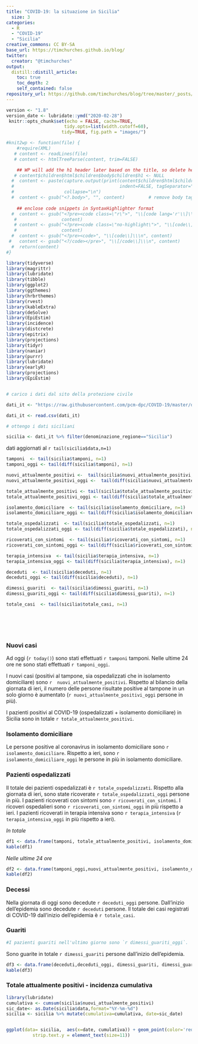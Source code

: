 ```yaml
---
title: "COVID-19: la situazione in Sicilia"
  size: 3
categories:
  - R
  - "COVID-19"
  - "Sicilia"
creative_commons: CC BY-SA
base_url: https://timchurches.github.io/blog/
twitter:
  creator: "@timchurches"
output:
  distill::distill_article:
    toc: true
    toc_depth: 2
    self_contained: false
repository_url: https://github.com/timchurches/blog/tree/master/_posts/2020-02-18-analysing-covid-19-2019-ncov-outbreak-data-with-r-part-1
---
```


```r
version <- "1.8"
version_date <- lubridate::ymd("2020-02-28")
 knitr::opts_chunk$set(echo = FALSE, cache=TRUE,
                      tidy.opts=list(width.cutoff=60),
                     tidy=TRUE, fig.path = "images/")

#knit2wp <- function(file) {
    #require(XML)
   # content <- readLines(file)
   # content <- htmlTreeParse(content, trim=FALSE)

    ## WP will add the h1 header later based on the title, so delete here
   # content$children$html$children$body$children$h1 <- NULL
  #  content <- paste(capture.output(print(content$children$html$children$body,
  #                                        indent=FALSE, tagSeparator="")),
  #                   collapse="\n")
  #  content <- gsub("<?.body>", "", content)         # remove body tag
    
    ## enclose code snippets in SyntaxHighlighter format
  #  content <- gsub("<?pre><code class=\"r\">", "\\[code lang='r'\\]\\\n",
   #                 content)
   # content <- gsub("<?pre><code class=\"no-highlight\">", "\\[code\\]\\\n",
   #                 content)
  #  content <- gsub("<?pre><code>", "\\[code\\]\\\n", content)
 #   content <- gsub("<?/code></pre>", "\\[/code\\]\\\n", content)
  #  return(content)
#}

library(tidyverse)
library(magrittr)
library(lubridate)
library(tibble)
library(ggplot2)
library(ggthemes)
library(hrbrthemes)
library(rvest)
library(kableExtra)
library(deSolve)
library(EpiEstim)
library(incidence)
library(distcrete)
library(epitrix)
library(projections)
library(tidyr)
library(naniar)
library(purrr)
library(lubridate)
library(earlyR)
library(projections)
library(EpiEstim)



```

```r
# carico i dati dal sito della protezione civile

dati_it <- "https://raw.githubusercontent.com/pcm-dpc/COVID-19/master/dati-regioni/dpc-covid19-ita-regioni.csv"

dati_it <- read.csv(dati_it)

```

```r
# ottengo i dati siciliani

sicilia <- dati_it %>% filter(denominazione_regione=="Sicilia")


```

dati aggiornati al `r tail(sicilia$data,n=1)`

```r

tamponi  <- tail(sicilia$tamponi, n=1)
tamponi_oggi <- tail(diff(sicilia$tamponi), n=1)

nuovi_attualmente_positivi <-  tail(sicilia$nuovi_attualmente_positivi, n=1)
nuovi_attualmente_positivi_oggi <-  tail(diff(sicilia$nuovi_attualmente_positivi), n=1)

totale_attualmente_positivi <- tail(sicilia$totale_attualmente_positivi, n=1)
totale_attualmente_positivi_oggi <- tail(diff(sicilia$totale_attualmente_positivi), n=1)

isolamento_domiciliare  <- tail(sicilia$isolamento_domiciliare, n=1)
isolamento_domiciliare_oggi <- tail(diff(sicilia$isolamento_domiciliare), n=1)

totale_ospedalizzati  <- tail(sicilia$totale_ospedalizzati, n=1)
totale_ospedalizzati_oggi <- tail(diff(sicilia$totale_ospedalizzati), n=1)

ricoverati_con_sintomi  <- tail(sicilia$ricoverati_con_sintomi, n=1)
ricoverati_con_sintomi_oggi <- tail(diff(sicilia$ricoverati_con_sintomi), n=1)

terapia_intensiva  <- tail(sicilia$terapia_intensiva, n=1)
terapia_intensiva_oggi <- tail(diff(sicilia$terapia_intensiva), n=1)

deceduti  <- tail(sicilia$deceduti, n=1)
deceduti_oggi <- tail(diff(sicilia$deceduti), n=1)

dimessi_guariti  <- tail(sicilia$dimessi_guariti, n=1)
dimessi_guariti_oggi <- tail(diff(sicilia$dimessi_guariti), n=1)

totale_casi  <- tail(sicilia$totale_casi, n=1)







```

### Nuovi casi

Ad oggi (`r today()`) sono stati effettuati `r tamponi` tamponi. Nelle ultime 24 ore ne sono stati effettuati `r tamponi_oggi`.

I nuovi casi (positivi al tampone, sia ospedalizzati che in isolamento domiciliare) sono `r  nuovi_attualmente_positivi`. Rispetto al bilancio della giornata di ieri, il numero delle persone risultate positive al tampone in un solo giorno è aumentato (`r nuovi_attualmente_positivi_oggi` persone in più). 

I pazienti positivi al COVID-19 (ospedalizzati + isolamento domiciliare) in Sicilia sono in totale `r totale_attualmente_positivi`. 

### Isolamento domiciliare
Le persone positive al coronavirus in isolamento domiciliare sono `r isolamento_domiciliare`. Rispetto a ieri, sono `r isolamento_domiciliare_oggi` le persone in più in isolamento domiciliare.

### Pazienti ospedalizzati

Il totale dei pazienti ospedalizzati è `r totale_ospedalizzati`. Rispetto alla giornata di ieri, sono state ricoverate `r totale_ospedalizzati_oggi` persone in più. I pazienti ricoverati con sintomi sono `r ricoverati_con_sintomi`. I ricoveri ospedalieri sono `r ricoverati_con_sintomi_oggi` in più rispetto a ieri. I pazienti ricoverati in terapia intensiva sono `r terapia_intensiva` (`r terapia_intensiva_oggi` in più rispetto a ieri).

*In totale*

```r
df1 <- data.frame(tamponi, totale_attualmente_positivi, isolamento_domiciliare, ricoverati_con_sintomi, terapia_intensiva )
kable(df1)

```

*Nelle ultime 24 ore*

```r
df2 <- data.frame(tamponi_oggi,nuovi_attualmente_positivi, isolamento_domiciliare_oggi, ricoverati_con_sintomi_oggi, terapia_intensiva_oggi )
kable(df2)

```


### Decessi

Nella giornata di oggi sono decedute `r deceduti_oggi` persone. Dall'inizio dell'epidemia sono decedute `r deceduti` persone. Il totale dei casi registrati di COVID-19 dall'inizio dell'epidemia è `r totale_casi`.

### Guariti
```r
#I pazienti guariti nell'ultimo giorno sono `r dimessi_guariti_oggi`.
```

Sono guarite in totale `r dimessi_guariti` persone dall'inizio dell'epidemia.


```r
df3 <- data.frame(deceduti,deceduti_oggi, dimessi_guariti, dimessi_guariti_oggi)
kable(df3)

```



### Totale attualmente positivi - incidenza cumulativa



```r
library(lubridate)
cumulativa <- cumsum(sicilia$nuovi_attualmente_positivi)
sic_date<- as.Date(sicilia$data,format="%Y-%m-%d")
sicilia <- sicilia %>% mutate(cumulativa=cumulativa, date=sic_date)


ggplot(data= sicilia,  aes(x=date, cumulativa)) + geom_point(color='red3') + geom_line(color='red3') + scale_y_log10() + theme(legend.position = "none", 
          strip.text.y = element_text(size=11))

```






